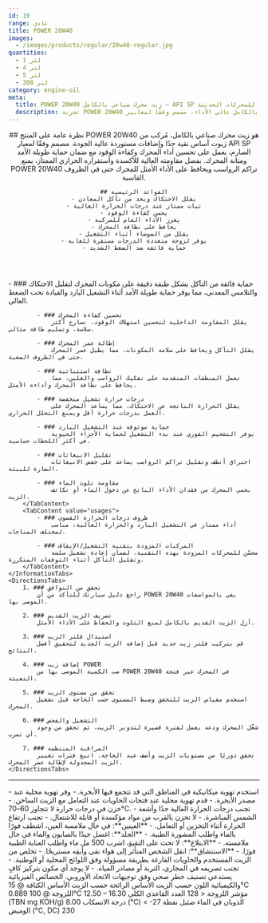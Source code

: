 ```yaml
---
id: 19
range: عادي
title: POWER 20W40
images:
  - /images/products/regular/20w40-regular.jpg
quantities:
  - 1 لتر
  - 4 لتر
  - 5 لتر
  - 208 لتر
category: engine-oil
meta:
  title: POWER 20W40 زيت محرك صناعي بالكامل – API SP للمحركات الحديثة
  description: تجربة POWER 20W40 عادي، زيت محرك صناعي بالكامل عالي الأداء، مصمم وفقًا لمعايير API SP. يحسن كفاءة الوقود، يوفر حماية فائقة ضد التآكل، ويضمن أداء موثوق عند التشغيل البارد. مثالي للمركبات المزودة بتقنية التشغيل/الإيقاف وظروف درجات الحرارة القصوى.
---
```


<Header>
    ## نظرة عامة على المنتج
    POWER 20W40 هو زيت محرك صناعي بالكامل، مُركب من زيوت أساس نقية جدًا وإضافات مستوردة عالية الجودة. مصمم وفقًا لمعيار API SP الصارم، يعمل على تحسين أداء المحرك وكفاءة الوقود مع ضمان حماية طويلة الأمد ومتانة المحرك. بفضل مقاومته العالية للأكسدة واستقراره الحراري الممتاز، يمنع POWER 20W40 تراكم الرواسب ويحافظ على الأداء الأمثل للمحرك حتى في الظروف القاسية.

    ## الفوائد الرئيسية
    - يقلل الاحتكاك ويحد من تآكل المعادن
    - ثبات ممتاز عند درجات الحرارة العالية
    - يحسن كفاءة الوقود
    - يعزز الأداء العام للمركبة
    - يحافظ على نظافة المحرك
    - يقلل من الضوضاء أثناء التشغيل
    - يوفر لزوجة متعددة الدرجات مستقرة للغاية
    - حماية فائقة ضد الضغط الشديد
</Header>

<Section>
    <InformationTabs>
        <TabContent value="core">
            - ### حماية فائقة من التآكل
                يشكل طبقة دقيقة على مكونات المحرك لتقليل الاحتكاك والتلامس المعدني، مما يوفر حماية طويلة الأمد أثناء التشغيل البارد والقيادة تحت الضغط العالي.

            - ### تحسين كفاءة المحرك
                يقلل المقاومة الداخلية لتحسين استهلاك الوقود، تسارع أكثر سلاسة، وتسليم طاقة مثالي.

            - ### إطالة عمر المحرك
                يقلل التآكل ويحافظ على سلامة المكونات، مما يطيل عمر المحرك حتى في الظروف الصعبة.

            - ### نظافة استثنائية
                تعمل المنظفات المتقدمة على تفكيك الرواسب والغلين، مما يحافظ على نظافة المحرك وأداءه الأمثل.

            - ### درجات حرارة تشغيل منخفضة
                يقلل الحرارة الناتجة عن الاحتكاك، مما يساعد المحرك على العمل بدرجات حرارة أقل ويمنع التحلل الحراري.

            - ### حماية موثوقة عند التشغيل البارد
                يوفر التشحيم الفوري عند بدء التشغيل لحماية الأجزاء الحيوية في أكثر اللحظات حساسية.

            - ### تقليل الانبعاثات
                احتراق أنظف وتقليل تراكم الرواسب يساعد على خفض الانبعاثات الضارة للبيئة.

            - ### مقاومة تلوث الماء
                يحمي المحرك من فقدان الأداء الناتج عن دخول الماء أو تكاثف الزيت.
        </TabContent>
        <TabContent value="usages">
            - ### ظروف درجات الحرارة القصوى
                أداء ممتاز في التشغيل البارد والحرارة العالية، مناسب لمختلف المناخات.

            - ### المركبات المزودة بتقنية التشغيل/الإيقاف
                محسّن للمحركات المزودة بهذه التقنية، لضمان إعادة تشغيل سلسة وتقليل التآكل أثناء التوقفات المتكررة.
        </TabContent>
    </InformationTabs>
    <DirectionsTabs>
        1. ### تحقق من التوافق
            راجع دليل سيارتك للتأكد من أن POWER 20W40 يفي بالمواصفات الموصى بها.

        2. ### تصريف الزيت القديم
            أزل الزيت القديم بالكامل لمنع التلوث والحفاظ على الأداء الأمثل.

        3. ### استبدال فلتر الزيت
            قم بتركيب فلتر زيت جديد قبل إضافة الزيت الجديد لتحقيق أفضل النتائج.

        4. ### إضافة زيت POWER
            صب الكمية الموصى بها من POWER 20W40 في المحرك عبر فتحة التعبئة.

        5. ### تحقق من مستوى الزيت
            استخدم مقياس الزيت للتحقق وضبط المستوى حسب الحاجة قبل تشغيل المحرك.

        6. ### التشغيل والفحص
            شغّل المحرك ودعه يعمل لفترة قصيرة لتدوير الزيت، ثم تحقق من وجود أي تسرب.

        7. ### المراقبة المنتظمة
            تحقق دوريًا من مستويات الزيت وأضف عند الحاجة. اتبع فترات تغيير الزيت المجدولة لإطالة عمر المحرك.
    </DirectionsTabs>
</Section>

***

<Section>
    <SafetyTabs>
        <TabContent value="handling">
            - استخدم تهوية ميكانيكية في المناطق التي قد تتجمع فيها الأبخرة.
            - وفر تهوية محلية عند مصدر الأبخرة.
            - قدم تهوية محلية عند فتحات الحاويات عند التعامل مع الزيت الساخن.
            - خزن في درجات حرارة لا تتجاوز 60–70°C.
            - تجنب درجات الحرارة العالية جدًا وأشعة الشمس المباشرة.
            - لا تخزن بالقرب من مواد مؤكسدة أو قابلة للاشتعال.
            - تجنب ارتفاع الحرارة أثناء التخزين أو التعامل.
        </TabContent>
        <TabContent value="first-aid">
            - **العينين**: في حال ملامسة العين، اشطف فورًا بالماء واطلب المشورة الطبية.
            - **الجلد**: اغسل جيدًا بالصابون والماء في حال ملامسته.
            - **الابتلاع**: لا تحث على التقيؤ، اشرب 500 مل ماء واطلب العناية الطبية فورًا.
            - **الاستنشاق**: انقل الشخص المتأثر إلى هواء نقي وأبقِه مستريحًا.
        </TabContent>
        <TabContent value="disposal">
            - تخلص من الزيت المستخدم والحاويات الفارغة بطريقة مسؤولة وفق اللوائح المحلية أو الوطنية.
            - تجنب تصريفه في المجاري، التربة أو مصادر المياه.
        </TabContent>
        <TabContent value="hazardous">
            - لا يوجد أي مكون بتركيز كافٍ يستدعي تصنيف خطر صحي وفق توجيهات الاتحاد الأوروبي.
        </TabContent>
    </SafetyTabs>
  
   <Table>
  <TableHeader>
    <TableRow col={2}>
      <TableHead>الخصائص الفيزيائية والكيميائية</TableHead>
    </TableRow>
  </TableHeader>
  <TableBody>
    <TableRow>
      <TableCell>اللون</TableCell>
      <TableCell>حسب الزيت الأساس</TableCell>
    </TableRow>
    <TableRow>
      <TableCell>الرائحة</TableCell>
      <TableCell>حسب الزيت الأساس</TableCell>
    </TableRow>
    <TableRow>
      <TableCell>الكثافة @ 15°C</TableCell>
      <TableCell>0.889</TableCell>
    </TableRow>
    <TableRow>
      <TableCell>اللزوجة @ 100°C</TableCell>
      <TableCell>12.50 – 16.30</TableCell>
    </TableRow>
    <TableRow>
      <TableCell>مؤشر اللزوجة</TableCell>
      <TableCell>&lt; 128</TableCell>
    </TableRow>
    <TableRow>
      <TableCell>العدد القاعدي الكلي (TBN mg KOH/g)</TableCell>
      <TableCell>8.00</TableCell>
    </TableRow>
    <TableRow>
      <TableCell>درجة الانسكاب (°C)</TableCell>
      <TableCell>&lt; -27</TableCell>
    </TableRow>
    <TableRow>
      <TableCell>الذوبان في الماء</TableCell>
      <TableCell>ضئيل</TableCell>
    </TableRow>
    <TableRow>
      <TableCell>نقطة الوميض (°C, DC)</TableCell>
      <TableCell>230</TableCell>
    </TableRow>
  </TableBody>
</Table>
</Section>
